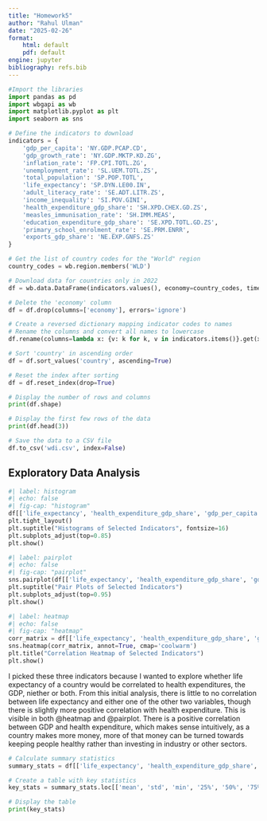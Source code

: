 ```yaml
---
title: "Homework5"
author: "Rahul Ulman"
date: "2025-02-26"
format:
    html: default
    pdf: default
engine: jupyter
bibliography: refs.bib
---
```


``` python
#Import the libraries
import pandas as pd
import wbgapi as wb
import matplotlib.pyplot as plt
import seaborn as sns
```

```python
# Define the indicators to download
indicators = {
    'gdp_per_capita': 'NY.GDP.PCAP.CD',
    'gdp_growth_rate': 'NY.GDP.MKTP.KD.ZG',
    'inflation_rate': 'FP.CPI.TOTL.ZG',
    'unemployment_rate': 'SL.UEM.TOTL.ZS',
    'total_population': 'SP.POP.TOTL',
    'life_expectancy': 'SP.DYN.LE00.IN',
    'adult_literacy_rate': 'SE.ADT.LITR.ZS',
    'income_inequality': 'SI.POV.GINI',
    'health_expenditure_gdp_share': 'SH.XPD.CHEX.GD.ZS',
    'measles_immunisation_rate': 'SH.IMM.MEAS',
    'education_expenditure_gdp_share': 'SE.XPD.TOTL.GD.ZS',
    'primary_school_enrolment_rate': 'SE.PRM.ENRR',
    'exports_gdp_share': 'NE.EXP.GNFS.ZS'
}

# Get the list of country codes for the "World" region
country_codes = wb.region.members('WLD')

# Download data for countries only in 2022
df = wb.data.DataFrame(indicators.values(), economy=country_codes, time=2022, skipBlanks=True, labels=True).reset_index()

# Delete the 'economy' column
df = df.drop(columns=['economy'], errors='ignore')

# Create a reversed dictionary mapping indicator codes to names
# Rename the columns and convert all names to lowercase
df.rename(columns=lambda x: {v: k for k, v in indicators.items()}.get(x, x).lower(), inplace=True)

# Sort 'country' in ascending order
df = df.sort_values('country', ascending=True)

# Reset the index after sorting
df = df.reset_index(drop=True)

# Display the number of rows and columns
print(df.shape)

# Display the first few rows of the data
print(df.head(3))

# Save the data to a CSV file
df.to_csv('wdi.csv', index=False)
```

## Exploratory Data Analysis

```python
#| label: histogram 
#| echo: false
#| fig-cap: "histogram"
df[['life_expectancy', 'health_expenditure_gdp_share', 'gdp_per_capita']].hist(bins=30, figsize=(10, 7))
plt.tight_layout()
plt.suptitle("Histograms of Selected Indicators", fontsize=16)
plt.subplots_adjust(top=0.85)
plt.show()
```

```python
#| label: pairplot 
#| echo: false
#| fig-cap: "pairplot"
sns.pairplot(df[['life_expectancy', 'health_expenditure_gdp_share', 'gdp_per_capita']])
plt.suptitle("Pair Plots of Selected Indicators")
plt.subplots_adjust(top=0.95)
plt.show()
```

```python
#| label: heatmap 
#| echo: false
#| fig-cap: "heatmap"
corr_matrix = df[['life_expectancy', 'health_expenditure_gdp_share', 'gdp_per_capita']].corr()
sns.heatmap(corr_matrix, annot=True, cmap='coolwarm')
plt.title("Correlation Heatmap of Selected Indicators")
plt.show()
```

I picked these three indicators because I wanted to explore whether life expectancy of a country would be correlated to health expenditures, the GDP, niether or both. From this initial analysis, there is little to no correlation between life expectancy and either one of the other two variables, though there is slightly more positive correlation with health expenditure. This is visible in both @heatmap and @pairplot. There is a positive correlation between GDP and health expenditure, which makes sense intuitively, as a country makes more money, more of that money can be turned towards keeping people healthy rather than investing in industry or other sectors.

```python
# Calculate summary statistics
summary_stats = df[['life_expectancy', 'health_expenditure_gdp_share', 'gdp_per_capita']].describe()

# Create a table with key statistics
key_stats = summary_stats.loc[['mean', 'std', 'min', '25%', '50%', '75%', 'max']]

# Display the table
print(key_stats)
```

